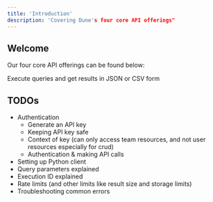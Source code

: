```yaml
---
title: 'Introduction'
description: 'Covering Dune's four core API offerings"
---
```


## Welcome

Our four core API offerings can be found below:

<CardGroup cols={2}>
<Card
  title="Query Execution Endpoints"
  icon="cloud-arrow-down"
  href="/query-api/endpoint/execute-query"
>
  Execute queries and get results in JSON or CSV form
</Card>
</CardGroup>

## TODOs

- Authentication
  - Generate an API key
  - Keeping API key safe
  - Context of key (can only access team resources, and not user resources especially for crud)
  - Authentication & making API calls
- Setting up Python client
- Query parameters explained
- Execution ID explained
- Rate limits (and other limits like result size and storage limits)
- Troubleshooting common errors